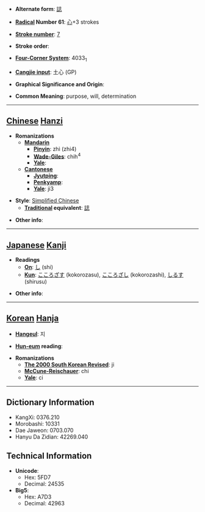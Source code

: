 * '''Alternate form''': [[誌]]

* '''[[Wiktionary:Chinese radical index| Radical]] Number 61''': [[Wiktionary:Chinese radical index 心|心]]+3 strokes

* '''[[Wiktionary:Chinese total strokes index|Stroke number]]''': [[Wiktionary:Chinese total strokes index 7|7]]

* '''Stroke order''': 

* '''[[Wiktionary:Chinese four corner index|Four-Corner System]]''': 4033<sub>1</sub>

* '''[[Wiktionary:Chinese Cangjie index|Cangjie input]]''': 土心 (GP)

* '''Graphical Significance and Origin''': 

* '''Common Meaning''': purpose, will, determination

----

== [[Chinese]] [[Hanzi]] ==

* '''Romanizations'''
** '''[[Mandarin]]'''
*** '''[[Pinyin]]''': zhì (zhi4)
*** '''[[Wade-Giles]]''': chih<sup>4</sup>
*** '''[[Yale]]''': 
** '''[[Cantonese]]'''
*** '''[[Jyutping]]''':
*** '''[[Penkyamp]]''': 
*** '''[[Yale]]''': ji3

* '''Style''': [[Simplified Chinese]] 
** '''[[Traditional Chinese|Traditional]] equivalent''': [[誌]]

* '''Other info''': 

----

== [[Japanese]] [[Kanji]] ==

* '''Readings'''
** '''[[On]]''': [[し]] (shi)
** '''[[Kun]]''': [[こころざす]] (kokorozasu), [[こころざし]] (kokorozashi), [[しるす]] (shirusu)

* '''Other info''':  

----

== [[Korean]] [[Hanja]] ==

* '''[[Hangeul]]''': 지

* '''[[Hun-eum]] reading''': 

* '''Romanizations'''
** '''[[The 2000 South Korean Revised Romanization|The 2000 South Korean Revised]]''': ji
** '''[[McCune-Reischauer]]''': chi
** '''[[Yale]]''': ci

----

== Dictionary Information ==

* KangXi: 0376.210
* Morobashi: 10331
* Dae Jaweon: 0703.070
* Hanyu Da Zidian: 42269.040

== Technical Information ==

* '''Unicode''':
** Hex: 5FD7
** Decimal: 24535
* '''Big5''':
** Hex: A7D3
** Decimal: 42963